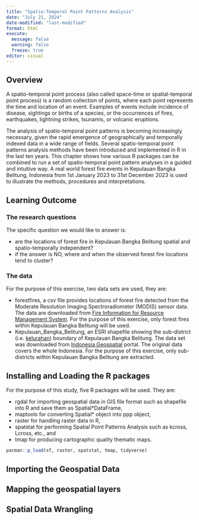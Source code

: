 ```yaml
---
title: "Spatio-Temporal Point Patterns Analysis"
date: "July 21, 2024"
date-modified: "last-modified"
format: html
execute:
  message: false
  warning: false
  freeze: true
editor: visual
---
```


## Overview

A spatio-temporal point process (also called space-time or spatial-temporal point process) is a random collection of points, where each point represents the time and location of an event. Examples of events include incidence of disease, sightings or births of a species, or the occurrences of fires, earthquakes, lightning strikes, tsunamis, or volcanic eruptions. 

The analysis of spatio-temporal point patterns is becoming increasingly necessary, given the rapid emergence of geographically and temporally indexed data in a wide range of fields. Several spatio-temporal point patterns analysis methods have been introduced and implemented in R in the last ten years.  This chapter shows how various R packages can be combined to run a set of spatio-temporal point pattern analyses in a guided and intuitive way.  A real world forest fire events in Kepulauan Bangka Belitung, Indonesia from 1st January 2023 to 31st December 2023 is used to illustrate the methods, procedures and interpretations.

## Learning Outcome

### The research questions

The specific question we would like to answer is:

-   are the locations of forest fire in Kepulauan Bangka Belitung spatial and spatio-temporally independent?
-   if the answer is NO, where and when the observed forest fire locations tend to cluster?

### The data

For the purpose of this exercise, two data sets are used, they are:

-   forestfires, a csv file provides locations of forest fire detected from the Moderate Resolution Imaging Spectroradiometer (MODIS) sensor data.  The data are downloaded from [Fire Information for Resource Management System](https://firms.modaps.eosdis.nasa.gov/download/).  For the purpose of this exercise, only forest fires within Kepulauan Bangka Belitung will be used.  
-  Kepulauan_Bangka_Belitung, an ESRI shapefile showing the sub-district (i.e. [kelurahan](https://en.wikipedia.org/wiki/Villages_of_Indonesia)) boundary of Kepulauan Bangka Belitung.  The data set was downloaded from [Indonesia Geospatial](https://www.indonesia-geospasial.com/2023/05/download-shapefile-batas-administrasi.html) portal. The original data covers the whole Indonesia.  For the purpose of this exercise, only sub-districts within Kepulauan Bangka Belitung are extracted.

## Installing and Loading the R packages

For the purpose of this study, five R packages will be used. They are:

-   rgdal for importing geospatial data in GIS file format such as shapefile into R and save them as Spatial\*DataFrame,
-   maptools for converting Spatial\* object into ppp object,
-   raster for handling raster data in R,
-   spatstat for performing Spatial Point Patterns Analysis such as kcross, Lcross, etc., and
-   tmap for producing cartographic quality thematic maps.

```r
pacman::p_load(sf, raster, spatstat, tmap, tidyverse)
```

## Importing the Geospatial Data

## Mapping the geospatial layers

## Spatial Data Wrangling
